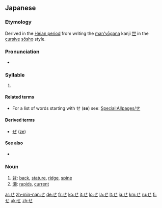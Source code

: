 {{wikipedia|Se (kana)}}
{{Hiragana character info|hex=305b|name=HIRAGANA LETTER SE}}
{{also|ㄝ|也}}
==Japanese==
{{stroke order|strokes=3}}

===Etymology===
Derived in the [[w:Heian period|Heian period]] from writing the [[man'yōgana]] kanji [[世]] in the [[cursive]] [[sōsho]] style.

===Pronunciation===
* {{IPA|/se/|lang=ja}}

===Syllable===
{{ja-syllable|se|sc=Hira}}

# {{Hira-def|syllable|セ|se|order=14|gyo=さ|dan=え}}

====Related terms====
* For a list of words starting with せ ('''se''') see: [[Special:Allpages/せ]]

====Derived terms====
* [[ぜ]] ([[ze]])

====See also====
* {{list|ja|Hiragana}}

===Noun===
{{ja-noun|h|rom=se}}

# [[背]]: [[back]], [[stature]], [[ridge]], [[spine]]
# [[瀬]]: [[rapids]], [[current]]

[[ar:せ]]
[[zh-min-nan:せ]]
[[de:せ]]
[[fr:せ]]
[[ko:せ]]
[[it:せ]]
[[lo:せ]]
[[la:せ]]
[[lt:せ]]
[[ja:せ]]
[[km:せ]]
[[ru:せ]]
[[fi:せ]]
[[uk:せ]]
[[zh:せ]]